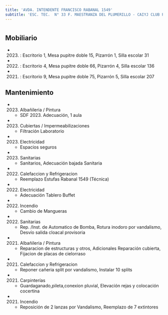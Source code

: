 ```yaml
---
title: 'AVDA. INTENDENTE FRANCISCO RABANAL 1549'
subtitle: 'ESC. TEC.  N° 33 F. MAESTRANZA DEL PLUMERILLO - CAIYJ CLUB POMPEYA'
---
```


#


## Mobiliario

*  (2023) : Escritorio 1, Mesa pupitre doble 15, Pizarrón 1, Silla escolar 31 

*  (2022) : Escritorio 4, Mesa pupitre doble 66, Pizarrón 4, Silla escolar 136 

*  (2021) : Escritorio 9, Mesa pupitre doble 75, Pizarrón 5, Silla escolar 207 





## Mantenimiento

*  (2023) Albañileria / Pintura 
    + SDF 2023. Adecuación, 1 aula

*  (2023) Cubiertas / Impermeabilizaciones 
    + Filtración Laboratorio

*  (2023) Electricidad 
    + Espacios seguros

*  (2023) Sanitarias 
    + Sanitarios, Adecuación bajada Sanitaria

*  (2022) Calefaccion y Refrigeracion 
    + Reemplazo Estufas Rabanal 1549 (Técnica)

*  (2022) Electricidad 
    + Adecuación Tablero Buffet

*  (2022) Incendio 
    + Cambio de Mangueras

*  (2022) Sanitarias 
    + Rep. /Inst. de Automatico de Bomba, Rotura inodoro por vandalismo, Desvío salida cloacal provisoria

*  (2021) Albañileria / Pintura 
    + Reparacion de estructuras y otros, Adicionales Reparación cubierta, Fijacion de placas de cielorraso

*  (2021) Calefaccion y Refrigeracion 
    + Reponer cañeria split por vandalismo, Instalar 10 splits

*  (2021) Carpinterías 
    + Guardaganado,pileta,conexion pluvial, Elevación rejas y colocación cocertina

*  (2021) Incendio 
    + Reposición de 2 lanzas por Vandalismo, Reemplazo de 7 extintores




